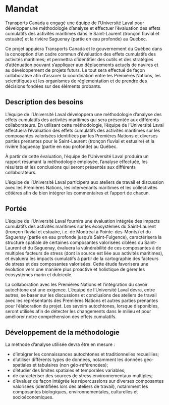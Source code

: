 # Mandat

Transports Canada a engagé une équipe de l’Université Laval pour développer une méthodologie d’analyse et effectuer l’évaluation des effets cumulatifs des activités maritimes dans le Saint-Laurent (tronçon fluvial et estuaire) et la rivière Saguenay (partie en eau profonde) au Québec.

Ce projet appuiera Transports Canada et le gouvernement du Québec dans la conception d’un cadre commun d’évaluation des effets cumulatifs des activités maritimes; et permettra d’identifier des outils et des stratégies d’atténuation pouvant s’appliquer aux déplacements actuels de navires et au développement de projets futurs. Le tout sera effectué de façon collaborative afin d’assurer la coordination entre les Premières Nations, les scientifiques et les organismes de réglementation et de prendre des décisions fondées sur des éléments probants.

## Description des besoins

L’équipe de l’Université Laval développera une méthodologie d’analyse des effets cumulatifs des activités maritimes qui sera présentée aux différents collaborateurs. En utilisant cette méthodologie, l’équipe de l’Université Laval effectuera l’évaluation des effets cumulatifs des activités maritimes sur les composantes valorisées identifiées par les Premières Nations et diverses parties prenantes pour le Saint-Laurent (tronçon fluvial et estuaire) et la rivière Saguenay (partie en eau profonde) au Québec.

À partir de cette évaluation, l’équipe de l’Université Laval produira un rapport résumant la méthodologie employée, l’analyse effectuée, les résultats et les conclusions qui seront présentés aux différents collaborateurs.

L’équipe de l’Université Laval participera aux ateliers de travail et discussion avec les Premières Nations, les intervenants maritimes et les collectivités côtières afin de bien intégrer les commentaires et l’apport de chacun.

## Portée

L’équipe de l’Université Laval fournira une évaluation intégrée des impacts cumulatifs des activités maritimes sur les écosystèmes du Saint-Laurent (tronçon fluvial et estuaire, i.e. de Montréal à Pointe-des-Monts) et du Saguenay (partie en eau profonde jusqu’à Saint-Fulgence), caractérisera la structure spatiale de certaines composantes valorisées ciblées du Saint-Laurent et du Saguenay, évaluera la vulnérabilité de ces composantes à de multiples facteurs de stress (dont la source est liée aux activités maritimes), et évaluera les impacts cumulatifs à partir de la cartographie des facteurs de stress et des composantes valorisées. Cette étude favorisera une évolution vers une manière plus proactive et holistique de gérer les écosystèmes marin et dulcicole.

La collaboration avec les Premières Nations et l’intégration du savoir autochtone est une exigence. L’équipe de l’Université Laval devra, entre autres, se baser sur les discussions et conclusions des ateliers de travail avec les représentants des Premières Nations et autres parties prenantes pour l’élaboration du projet. Les savoirs autochtones, lorsque disponibles, seront utilisés afin de détecter les changements dans le milieu et pour améliorer notre compréhension des effets cumulatifs.

## Développement de la méthodologie

La méthode d’analyse utilisée devra être en mesure :

- d’intégrer les connaissances autochtones et traditionnelles recueillies;
- d’utiliser différents types de données, notamment les données géo-spatiales et tabulaires (non géo-référencées);
- d’étudier des limites spatiales et temporales variables;
- de caractériser des sources de stress environnementaux multiples;
- d’évaluer de façon intégrée les répercussions sur diverses composantes valorisées (identifiées lors des ateliers de travail), notamment les composantes biologiques, environnementales, culturelles et socioéconomiques.
